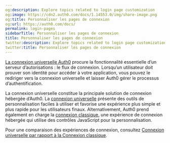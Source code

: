 ```yaml
---
og:description: Explore topics related to login page customization
og:image: https://cdn2.auth0.com/docs/1.14553.0/img/share-image.png
og:title: Personnaliser les pages de connexion
og:url: https://auth0.com/docs/
permalink: login-pages
sidebarTitle: Personnaliser les pages de connexion
title: Personnaliser les pages de connexion
twitter:description: Explore topics related to login page customization
twitter:title: Personnaliser les pages de connexion
---
```


[La connexion universelle Auth0](/login/universal-login) procure la fonctionnalité essentielle d’un serveur d’autorisations : le flux de connexion. Lorsqu’un utilisateur doit prouver son identité pour accéder à votre application, vous pouvez le rediriger vers la connexion universelle et laisser Auth0 gérer le processus d’authentification.

La connexion universelle constitue la principale solution de connexion hébergée d’Auth0. La [connexion universelle](/login/universal-login/universal-experience) présente des outils de personnalisation faciles à utiliser et favorise une expérience plus simple et plus rapide pour les utilisateurs finaux. Alternativement, Auth0 prend également en charge la [connexion classique](/login/universal-login/classic-experience), une expérience de connexion hébergée qui utilise des contrôles JavaScript pour la personnalisation.

Pour une comparaison des expériences de connexion, consultez [Connexion universelle par rapport à la Connexion classique](/login/universal-login/universal-login-vs-classic-login).